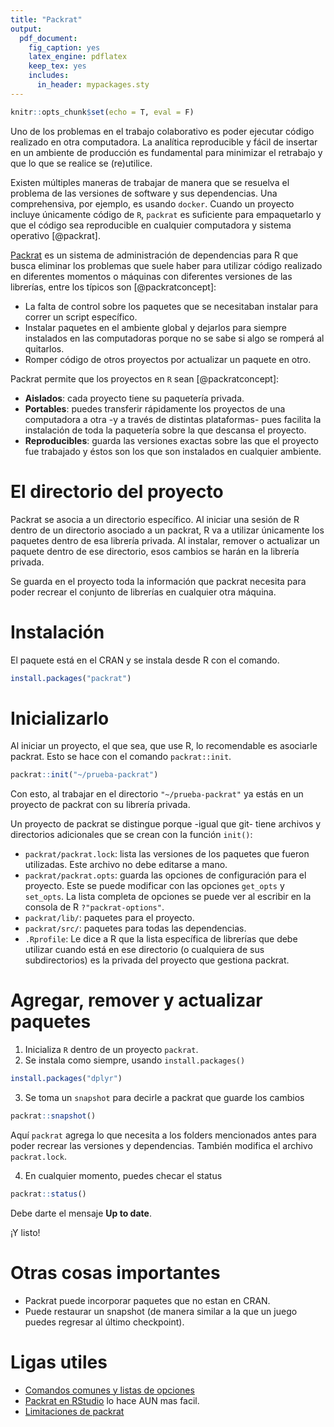 ```yaml
---
title: "Packrat"
output:
  pdf_document:
    fig_caption: yes
    latex_engine: pdflatex
    keep_tex: yes
    includes:
      in_header: mypackages.sty
---
```


```r
knitr::opts_chunk$set(echo = T, eval = F)
```

Uno de los problemas en el trabajo colaborativo es poder ejecutar código realizado en otra computadora. La analítica reproducible y fácil de insertar en un ambiente de producción es fundamental para minimizar el retrabajo y que lo que se realice se (re)utilice.

Existen múltiples maneras de trabajar de manera que se resuelva el problema de las versiones de software y sus dependencias. Una comprehensiva, por ejemplo, es usando `docker`. Cuando un proyecto incluye únicamente código de `R`, `packrat` es suficiente para empaquetarlo y que el código sea reproducible en cualquier computadora y sistema operativo [@packrat].

[Packrat](https://rstudio.github.io/packrat/) es un sistema de administración de dependencias para R que busca eliminar los problemas que suele haber para utilizar código realizado en diferentes momentos o máquinas con diferentes versiones de las librerías, entre los típicos son [@packratconcept]:

- La falta de control sobre los paquetes que se necesitaban instalar para correr un script específico.
- Instalar paquetes en el ambiente global y dejarlos para siempre instalados en las computadoras porque no se sabe si algo se romperá al quitarlos.
- Romper código de otros proyectos por actualizar un paquete en otro.

Packrat permite que los proyectos en `R` sean [@packratconcept]:

- **Aislados**: cada proyecto tiene su paquetería privada.
- **Portables**: puedes transferir rápidamente los proyectos de una computadora a otra -y a través de distintas plataformas- pues facilita la instalación de toda la paquetería sobre la que descansa el proyecto.
- **Reproducibles**: guarda las versiones exactas sobre las que el proyecto fue trabajado y éstos son los que son instalados en cualquier ambiente.

# El directorio del proyecto

Packrat se asocia a un directorio específico. Al iniciar una sesión de R dentro de un directorio asociado a un packrat, R va a utilizar únicamente los paquetes dentro de esa librería privada. Al instalar, remover o actualizar un paquete dentro de ese directorio, esos cambios se harán en la librería privada.

Se guarda en el proyecto toda la información que packrat necesita para poder recrear el conjunto de librerías en cualquier otra máquina. 

# Instalación

El paquete está en el CRAN y se instala desde R con el comando.

```r
install.packages("packrat")
```

# Inicializarlo

Al iniciar un proyecto, el que sea, que use R, lo recomendable es asociarle packrat. Esto se hace con el comando `packrat::init`.

```r
packrat::init("~/prueba-packrat")
```

Con esto, al trabajar en el directorio `"~/prueba-packrat"` ya estás en un proyecto de packrat con su librería privada.

Un proyecto de packrat se distingue porque -igual que git- tiene archivos y directorios adicionales que se crean con la función `init()`:

- `packrat/packrat.lock`: lista las versiones de los paquetes que fueron utilizadas. Este archivo no debe editarse a mano.
- `packrat/packrat.opts`: guarda las opciones de configuración para el proyecto. Este se puede modificar con las opciones `get_opts` y  `set_opts`. La lista completa de opciones se puede ver al escribir en la consola de R `?"packrat-options"`.
- `packrat/lib/`: paquetes para el proyecto.
- `packrat/src/`: paquetes para todas las dependencias.
- `.Rprofile`: Le dice a R que la lista específica de librerías que debe utilizar cuando está en ese directorio (o cualquiera de sus subdirectorios) es la privada del proyecto que gestiona packrat.

# Agregar, remover y actualizar paquetes

1. Inicializa `R` dentro de un proyecto `packrat`. 
2. Se instala como siempre, usando `install.packages()`

```r
install.packages("dplyr")
```

3. Se toma un `snapshot` para decirle a packrat que guarde los cambios

```r
packrat::snapshot()
```

Aquí `packrat` agrega lo que necesita a los folders mencionados antes para poder recrear las versiones y dependencias. También modifica el archivo `packrat.lock`.

4. En cualquier momento, puedes checar el status

```r
packrat::status()
```

Debe darte el mensaje **Up to date**.

¡Y listo!


# Otras cosas importantes

- Packrat puede incorporar paquetes que no estan en CRAN.
- Puede restaurar un snapshot (de manera similar a la que un juego puedes regresar al último checkpoint).

\renewcommand\bcStyleTitre[1]{\large\textcolor{bbblack}{#1}}
\begin{bclogo}[
  couleur=llred,
  arrondi=0,
  logo=\bcstop,
  barre=none,
  noborder=true]{Ejercicio: Restaurando un snapshot en el ejemplo de juguete.}
\begin{enumerate}
\item Ve a la carpeta \texttt{~/prueba-packrat}
\item Muevete a la carpeta \texttt{packrat/}
\item Borra la libreria \texttt{rm -R lib/}
\item Regresa a la carpeta del proyecto \texttt{cd ..}
\item Inicializa \texttt{R}... y todo se restaura.
\end{enumerate}
\end{bclogo}

# Ligas utiles

- [Comandos comunes y listas de opciones](https://rstudio.github.io/packrat/commands.html)
- [Packrat en RStudio](https://rstudio.github.io/packrat/rstudio.html) lo hace AUN mas facil.
- [Limitaciones de packrat](https://rstudio.github.io/packrat/limitations.html)
